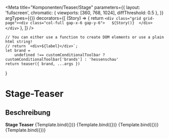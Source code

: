 
<Meta
    title="Komponenten/Teaser/Stage"
    parameters={{
        layout: 'fullscreen',
        chromatic: {
            viewports: [360, 768, 1024],
            diffThreshold: 0.5
        },
    }}
    argTypes={{}}
    decorators={[
        (Story) => {
            return `<div class="grid grid-page"><div class="col-full gap-x-6 gap-y-6">  
                ${Story()} 
                </div></div>`
        },
    ]}
/>

    // You can either use a function to create DOM elements or use a plain html string!
    // return `<div>${label}</div>`;
    let brand =
        undefined !== customConditionalToolbar ? customConditionalToolbar['brands'] : 'hessenschau'
    return teaser({ brand, ...args })
}

# Stage-Teaser

## Beschreibung

<Preview withToolbar>
    <b>Stage Teaser</b>
    <Story name="Stage Teaser" args={stageTeaserData}>
        {Template.bind({})}
    </Story>
    <Story name="Stage Teaser Wide" args={stageTeaserWideData}>
        {Template.bind({})}
    </Story>
    <Story name="Stage Teaser with Event" args={stageTeaserDataWithEventtag}>
        {Template.bind({})}
    </Story>
    <Story name="Stage Teaser Program" args={stageTeaserDataForProgram}>
        {Template.bind({})}
    </Story>
</Preview>
